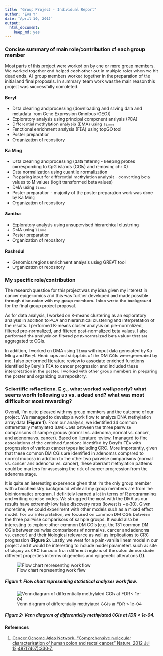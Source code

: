 ```yaml
---
title: "Group Project - Individual Report"
author: "Eva Y"
date: "April 10, 2015"
output:
  html_document:
    keep_md: yes
---
```


### Concise summary of main role/contribution of each group member
Most parts of this project were worked on by one or more group members. We worked together and helped each other out in multiple roles when we hit dead ends. All group members worked together in the preparation of the initial and final proposals. In summary, team work was the main reason this project was successfully completed. 

#### Beryl
- Data cleaning and processing (downloading and saving data and metadata from Gene Expression Omnibus (GEO))
- Exploratory analysis using principal component analysis (PCA)
- Differential methylation analysis (DMA) using `limma`
- Functional enrichment analysis (FEA) using topGO tool
- Poster preparation
- Organization of repository

#### Ka Ming
- Data cleaning and processing (data filtering - keeping probes corresponding to CpG islands (CGIs) and removing chr X)
- Data normalization using quantile normalization
- Preparing input for differential methylation analysis - converting beta values to M values (logit transformed beta values)
- DMA using `limma`
- Poster preparation - majority of the poster preparation work was done by Ka Ming
- Organization of repository

#### Santina
- Exploratory analysis using unsupervised hierarchical clustering
- DMA using `limma`
- Poster preparation
- Organization of repository

#### Rashedul
- Genomics regions enrichment analysis using GREAT tool
- Organization of repository

### My specific role/contribution
The research question for this project was my idea given my interest in cancer epigenomics and this was further developed and made possible through discussion with my group members. I also wrote the background for the final group project proposal.

As for data analysis, I worked on K-means clustering as an exploratory analysis in addition to PCA and hierarchical clustering and interpretation of the results. I performed K-means cluster analysis on pre-normalized, filtered pre-normalized, and filtered post-normalized beta values. I also performed the analysis on filtered post-normalized beta values that are aggregated to CGIs. 

In addition, I worked on DMA using `limma` with input data generated by Ka Ming and Beryl. Heatmaps and stripplots of the DM CGIs were generated by me. I also performed literature review to associate enriched functions identified by Beryl's FEA to cancer progression and included these interpretation in the poster. I worked with other group members in preparing the poster and organizing our repository.

### Scientific reflections. E.g., what worked well/poorly? what seems worth following up vs. a dead end? what was most difficult or most rewarding?
Overall, I'm quite pleased with my group members and the outcome of our project. We managed to develop a work flow to analyze DNA methylation array data **(Figure 1)**. From our analysis, we identified 34 common differentially methylated (DM) CGIs between the three pairwise comparisons of sample groups (normal vs. adenoma, normal vs. cancer, and adenoma vs. cancer). Based on literature review, I managed to find associations of the enriched functions identified by Beryl's FEA with progression of various cancer types including CRC. More importantly, given that these common DM CGIs are identified in adenomas compared to normal mucosa in addition to the other two pairwise comparisons (normal vs. cancer and adenoma vs. cancer), these aberrant methylation patterns could be markers for assessing the risk of cancer progression from the adenoma stage. 

It is quite an interesting experience given that I'm the only group member with a biochemistry background while all my group members are from the bioinformatics program. I definitely learned a lot in terms of R programming and writing concise codes. We struggled the most with the DMA as our results have extremely low false discovery rates (lowest is ~e-30). Given more time, we could experiment with other models such as a mixed effect model. For our interpretation, we focused on common DM CGIs between the three pairwise comparisons of sample groups. It would also be interesting to explore other common DM CGIs (e.g. the 131 common DM CGIs between pairwise comparisons of normal vs. cancer and adenoma vs. cancer) and their biological relevance as well as implications to CRC progression **(Figure 2)**. Lastly, we went for a plain-vanilla linear model in our project and it would be interesting to include model parameters such as site of biopsy as CRC tumours from different regions of the colon demonstrate different properties in terms of genetics and epigenetic alterations **(1)**.

![Flow chart representing work flow](workflow_copy.png)

##### Figure 1: Flow chart representing statistical analyses work flow.


![Venn diagram of differentially methylated CGIs at FDR < 1e-04](venndiagram.png)

##### Figure 2: Venn diagram of differentially methylated CGIs at FDR < 1e-04.

#### References
1.  [Cancer Genome Atlas Network. "Comprehensive molecular characterization of human colon and rectal cancer." Nature. 2012 Jul 18;487(7407):330-7.](http://www.ncbi.nlm.nih.gov/pubmed/22810696)
